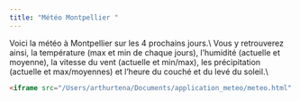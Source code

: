 ```yaml
---
title: "Météo Montpellier "
---
```

Voici la météo à Montpellier sur les 4 prochains jours.\\
Vous y retrouverez ainsi, la température (max et min de chaque jours), l'humidité (actuelle et moyenne), la vitesse du vent (actuelle et min/max), les précipitation (actuelle et max/moyennes) et l'heure du couché et du levé du soleil.\\


```html
<iframe src="/Users/arthurtena/Documents/application_meteo/meteo.html" width="600" height="400"></iframe>

```
